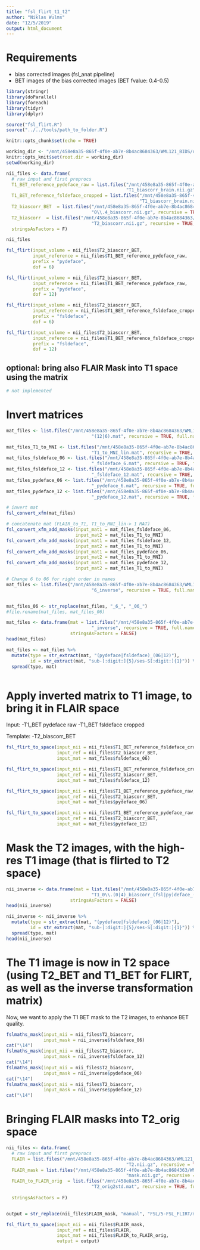```yaml
---
title: "fsl_flirt_t1_t2"
author: "Niklas Wulms"
date: "12/5/2019"
output: html_document
---
```


# Requirements

- bias corrected images (fsl_anat pipeline)
- BET images of the bias corrected images (BET fvalue: 0.4-0.5)


```r
library(stringr)
library(doParallel)
library(foreach)
library(tidyr)
library(dplyr)

source("fsl_flirt.R")
source("../../tools/path_to_folder.R")

knitr::opts_chunk$set(echo = TRUE)

working_dir <- "/mnt/458e8a35-865f-4f0e-ab7e-8b4ac8684363/WML121_BIDS/derivatives/FSL"
knitr::opts_knit$set(root.dir = working_dir)
setwd(working_dir)
```



```r


nii_files <- data.frame(
  # raw input and first preprocs
  T1_BET_reference_pydeface_raw = list.files("/mnt/458e8a35-865f-4f0e-ab7e-8b4ac8684363/WML121_BIDS/derivatives/FSL/3-FSL_pipeline/anat_T1_defaced_pydeface",
                                             "T1_biascorr_brain.nii.gz", recursive = TRUE, full.names = TRUE),
  T1_BET_reference_fsldeface_cropped = list.files("/mnt/458e8a35-865f-4f0e-ab7e-8b4ac8684363/WML121_BIDS/derivatives/FSL/3-FSL_pipeline/anat_T1_cropped_defaced_fsl/",
                                                  "T1_biascorr_brain.nii.gz", recursive = TRUE, full.names = TRUE),
  T2_biascorr_BET  = list.files("/mnt/458e8a35-865f-4f0e-ab7e-8b4ac8684363/WML121_BIDS/derivatives/FSL/4-FSL_FLAIR_BET/anat_FLAIR_defaced_pydeface/", 
                                "0\\.4_biascorr.nii.gz", recursive = TRUE, full.names = TRUE),
  T2_biascorr  = list.files("/mnt/458e8a35-865f-4f0e-ab7e-8b4ac8684363/WML121_BIDS/derivatives/FSL/3-FSL_pipeline/anat_FLAIR_defaced_pydeface/", 
                                "T2_biascorr.nii.gz", recursive = TRUE, full.names = TRUE),
  stringsAsFactors = F)             

nii_files  
```

```r
fsl_flirt(input_volume = nii_files$T2_biascorr_BET,
          input_reference = nii_files$T1_BET_reference_pydeface_raw, 
          prefix = "pydeface", 
          dof = 6)

fsl_flirt(input_volume = nii_files$T2_biascorr_BET,
          input_reference = nii_files$T1_BET_reference_pydeface_raw, 
          prefix = "pydeface", 
          dof = 12)

fsl_flirt(input_volume = nii_files$T2_biascorr_BET,
          input_reference = nii_files$T1_BET_reference_fsldeface_cropped, 
          prefix = "fsldeface", 
          dof = 6)

fsl_flirt(input_volume = nii_files$T2_biascorr_BET,
          input_reference = nii_files$T1_BET_reference_fsldeface_cropped, 
          prefix = "fsldeface", 
          dof = 12)
```

## optional: bring also FLAIR Mask into T1 space using the matrix

```r
# not implemented
```


# Invert matrices

```r
mat_files <- list.files("/mnt/458e8a35-865f-4f0e-ab7e-8b4ac8684363/WML121_BIDS/derivatives/FSL/5-FSL_FLIRT", 
                                "(12|6).mat", recursive = TRUE, full.names = TRUE)

mat_files_T1_to_MNI <- list.files("/mnt/458e8a35-865f-4f0e-ab7e-8b4ac8684363/WML121_BIDS/derivatives/FSL/3-FSL_pipeline/anat_T1_defaced_pydeface/", 
                                "T1_to_MNI_lin.mat", recursive = TRUE, full.names = TRUE)
mat_files_fsldeface_06 <- list.files("/mnt/458e8a35-865f-4f0e-ab7e-8b4ac8684363/WML121_BIDS/derivatives/FSL/5-FSL_FLIRT", 
                                "_fsldeface_6.mat", recursive = TRUE, full.names = TRUE)
mat_files_fsldeface_12 <- list.files("/mnt/458e8a35-865f-4f0e-ab7e-8b4ac8684363/WML121_BIDS/derivatives/FSL/5-FSL_FLIRT", 
                                "_fsldeface_12.mat", recursive = TRUE, full.names = TRUE)
mat_files_pydeface_06 <- list.files("/mnt/458e8a35-865f-4f0e-ab7e-8b4ac8684363/WML121_BIDS/derivatives/FSL/5-FSL_FLIRT", 
                                "_pydeface_6.mat", recursive = TRUE, full.names = TRUE)
mat_files_pydeface_12 <- list.files("/mnt/458e8a35-865f-4f0e-ab7e-8b4ac8684363/WML121_BIDS/derivatives/FSL/5-FSL_FLIRT", 
                                "_pydeface_12.mat", recursive = TRUE, full.names = TRUE)
```


```r
# invert mat
fsl_convert_xfm(mat_files)

# concatenate mat (FLAIR_to_T1, T1_to_MNI_lin-> 1 MAT)
fsl_convert_xfm_add_masks(input_mat1 = mat_files_fsldeface_06,
                          input_mat2 = mat_files_T1_to_MNI)
fsl_convert_xfm_add_masks(input_mat1 = mat_files_fsldeface_12,
                          input_mat2 = mat_files_T1_to_MNI)
fsl_convert_xfm_add_masks(input_mat1 = mat_files_pydeface_06,
                          input_mat2 = mat_files_T1_to_MNI)
fsl_convert_xfm_add_masks(input_mat1 = mat_files_pydeface_12,
                          input_mat2 = mat_files_T1_to_MNI)
```



```r
# Change 6 to 06 for right order in names
mat_files <- list.files("/mnt/458e8a35-865f-4f0e-ab7e-8b4ac8684363/WML121_BIDS/derivatives/FSL/5-FSL_FLIRT", 
                                "6_inverse", recursive = TRUE, full.names = TRUE)


mat_files_06 <- str_replace(mat_files, "_6_", "_06_")
#file.rename(mat_files, mat_files_06)

mat_files <- data.frame(mat = list.files("/mnt/458e8a35-865f-4f0e-ab7e-8b4ac8684363/WML121_BIDS/derivatives/FSL/5-FSL_FLIRT", 
                                "_inverse", recursive = TRUE, full.names = TRUE),
                        stringsAsFactors = FALSE)
head(mat_files)

mat_files <- mat_files %>%
  mutate(type = str_extract(mat, "(pydeface|fsldeface)_(06|12)"),
         id = str_extract(mat, "sub-[:digit:]{5}/ses-S[:digit:]{1}")) %>%
  spread(type, mat)
```


```r
```

# Apply inverted matrix to T1 image, to bring it in FLAIR space

Input: 
-T1_BET pydeface raw
-T1_BET fsldeface cropped

Template:
-T2_biascorr_BET

```r
fsl_flirt_to_space(input_nii = nii_files$T1_BET_reference_fsldeface_cropped,
                   input_ref = nii_files$T2_biascorr_BET,
                   input_mat = mat_files$fsldeface_06)

fsl_flirt_to_space(input_nii = nii_files$T1_BET_reference_fsldeface_cropped,
                   input_ref = nii_files$T2_biascorr_BET,
                   input_mat = mat_files$fsldeface_12)

fsl_flirt_to_space(input_nii = nii_files$T1_BET_reference_pydeface_raw,
                   input_ref = nii_files$T2_biascorr_BET,
                   input_mat = mat_files$pydeface_06)

fsl_flirt_to_space(input_nii = nii_files$T1_BET_reference_pydeface_raw,
                   input_ref = nii_files$T2_biascorr_BET,
                   input_mat = mat_files$pydeface_12)
```

# Mask the T2 images, with the high-res T1 image (that is flirted to T2 space)

```r
nii_inverse <- data.frame(mat = list.files("/mnt/458e8a35-865f-4f0e-ab7e-8b4ac8684363/WML121_BIDS/derivatives/FSL/5-FSL_FLIRT", 
                                "T1_0\\.(0|4)_biascorr_(fsl|py)deface_(06|12)_inverse.nii.gz", recursive = TRUE, full.names = TRUE),
                        stringsAsFactors = FALSE)
head(nii_inverse)

nii_inverse <- nii_inverse %>%
  mutate(type = str_extract(mat, "(pydeface|fsldeface)_(06|12)"),
         id = str_extract(mat, "sub-[:digit:]{5}/ses-S[:digit:]{1}")) %>%
  spread(type, mat)
head(nii_inverse)
```

# The T1 image is now in T2 space (using T2_BET and T1_BET for FLIRT, as well as the inverse transformation matrix)

Now, we want to apply the T1 BET mask to the T2 images, to enhance BET quality.

```r
fslmaths_mask(input_nii = nii_files$T2_biascorr,
              input_mask = nii_inverse$fsldeface_06)
cat("\14")
fslmaths_mask(input_nii = nii_files$T2_biascorr,
              input_mask = nii_inverse$fsldeface_12)
cat("\14")
fslmaths_mask(input_nii = nii_files$T2_biascorr,
              input_mask = nii_inverse$pydeface_06)
cat("\14")
fslmaths_mask(input_nii = nii_files$T2_biascorr,
              input_mask = nii_inverse$pydeface_12)
cat("\14")
```

# Bringing FLAIR masks into T2_orig space

```r
nii_files <- data.frame(
  # raw input and first preprocs
  FLAIR = list.files("/mnt/458e8a35-865f-4f0e-ab7e-8b4ac8684363/WML121_BIDS/derivatives/FSL/3-FSL_pipeline/anat_FLAIR_defaced_pydeface/",
                                             "T2.nii.gz", recursive = TRUE, full.names = TRUE),
  FLAIR_mask = list.files("/mnt/458e8a35-865f-4f0e-ab7e-8b4ac8684363/WML121_BIDS/derivatives/manual/",
                                             "mask.nii.gz", recursive = TRUE, full.names = TRUE),
  FLAIR_to_FLAIR_orig  = list.files("/mnt/458e8a35-865f-4f0e-ab7e-8b4ac8684363/WML121_BIDS/derivatives/FSL/3-FSL_pipeline/anat_FLAIR_defaced_pydeface/", 
                                "T2_orig2std.mat", recursive = TRUE, full.names = TRUE),
  
  stringsAsFactors = F)             


output = str_replace(nii_files$FLAIR_mask, "manual", "FSL/5-FSL_FLIRT/manual") %>% str_replace("mask", "mask_T2_space") %>% str_replace("anat/", "")


```

```r
fsl_flirt_to_space(input_nii = nii_files$FLAIR_mask,
                   input_ref = nii_files$FLAIR,
                   input_mat = nii_files$FLAIR_to_FLAIR_orig,
                   output = output)
```

